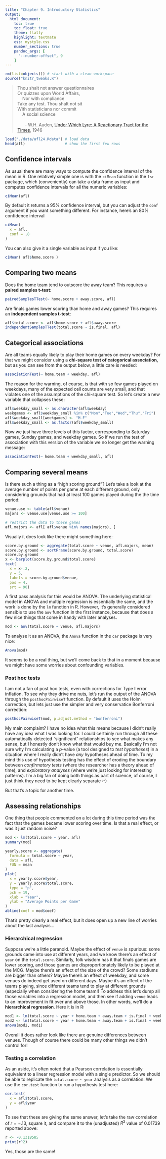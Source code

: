 ```yaml
---
title: "Chapter 9. Introductory Statistics"
output:
  html_document:
    toc: true
    toc_float: true
    theme: flatly
    highlight: textmate
    css: mystyle.css
    number_sections: true
    pandoc_args: [
      "--number-offset", 9
    ]
---
```


```r
rm(list=objects()) # start with a clean workspace
source("knitr_tweaks.R")
```


> Thou shalt not answer questionnaires <br> 
> Or quizzes upon World Affairs, <br>
> &nbsp;&nbsp;&nbsp;&nbsp;Nor with compliance<br>
> Take any test. Thou shalt not sit<br>
> With statisticians nor commit<br>
> &nbsp;&nbsp;&nbsp;&nbsp;A social science<br>
> <br>
> &nbsp;&nbsp;&nbsp;&nbsp;&nbsp;&nbsp;- W.H. Auden, [Under Which Lyre: A Reactionary Tract for the Times](http://harvardmagazine.com/2007/11/a-poets-warning.html), 1946

```r
load("./data/afl24.Rdata") # load data
head(afl)                  # show the first few rows
```

## Confidence intervals

As usual there are many ways to compute the confidence interval of the mean in R. One relatively simple one is with the `ciMean` function in the `lsr` package, which (conveniently) can take a data frame as input and computes confidence intervals for all the numeric variables:

```r
ciMean(afl)
```

By default it returns a 95\% confidence interval, but you can adjust the `conf` argument if you want something different. For instance, here's an 80\% confidence interval

```r
ciMean(
  x = afl, 
  conf = .8
)
```

You can also give it a single variable as input if you like:

```r
ciMean( afl$home.score )
```


## Comparing two means

Does the home team tend to outscore the away team? This requires a **paired samples t-test**:

```r
pairedSamplesTTest(~ home.score + away.score, afl)
```

Are finals games lower scoring than home and away games? This requires an **independent samples t-test**:

```r
afl$total.score <- afl$home.score + afl$away.score
independentSamplesTTest(total.score ~ is.final, afl)
```

## Categorical associations

Are all teams equally likely to play their home games on every weekday? For that we might consider using a **chi-square test of categorical association**, but as you can see from the output below, a little care is needed:

```r
associationTest(~ home.team + weekday, afl)
```

The reason for the warning, of course, is that with so few games played on weekdays, many of the expected cell counts are very small, and that violates one of the assumptions of the chi-square test. So let's create a new variable that collapses these:

```r
afl$weekday_small <- as.character(afl$weekday)
weekgames <- afl$weekday_small %in% c("Mon","Tue","Wed","Thu","Fri")
afl$weekday_small[weekgames] <- "M-F"
afl$weekday_small <- as.factor(afl$weekday_small)
```

Now we just have three levels of this factor, corresponding to Saturday games, Sunday games, and weekday games. So if we run the test of association with this version of the variable we no longer get the warning message:
```r
associationTest(~ home.team + weekday_small, afl)
```

## Comparing several means

Is there such a thing as a "high scoring ground"? Let's take a look at the average number of points per game at each different ground, only considering grounds that had at least 100 games played during the the time period:

```r
venue.use <- table(afl$venue)
majors <- venue.use[venue.use >= 100]

# restrict the data to these games
afl.majors <- afl[ afl$venue %in% names(majors), ]
```

Visually it does look like there might something here:

```r
score.by.ground <- aggregate(total.score ~ venue, afl.majors, mean)
score.by.ground <- sortFrame(score.by.ground, total.score)
score.by.ground
x <- barplot(score.by.ground$total.score)
text(
  x = x-.2,
  y = 5,
  labels = score.by.ground$venue, 
  pos = 4, 
  srt = 90)
```

A first pass analysis for this would be ANOVA. The underlying statistical model in ANOVA and multiple regression is essentially the same, and the work is done by the `lm` function in R. However, it's generally considered sensible to use the `aov` function in the first instance, because that does a few nice things that come in handy with later analyses.

```r
mod <- aov(total.score ~ venue, afl.majors)
```

To analyse it as an ANOVA, the `Anova` function in the `car` package is very nice: 
```r
Anova(mod)
```

It seems to be a real thing, but we'll come back to that in a moment because we might have some worries about confounding variables. 

### Post hoc tests

I am not a fan of post hoc tests, even with corrections for Type I error inflation. To see why they drive me nuts, let's run the output of the ANOVA through the `posthocPairwiseT` function. By default it uses the Holm correction, but lets just use the simpler and very conservatice Bonferroni correction: 

```r
posthocPairwiseT(mod, p.adjust.method = "bonferroni")
```

My main complaint? I have no idea what this means because I didn't really have any idea what I was looking for. I could certainly run through all these automatically-detected "significant" relationships to see what makes any sense, but I honestly don't know what that would buy me. Basically I'm not sure why I'm calculating a $p$-value (a tool designed to *test hypotheses*) in a situation where I really didn't have *any* hypotheses ahead of time. To my mind this use of hypothesis testing has the effect of eroding the boundary between *confirmatory tests* (where the researcher has a theory ahead of time), and *exploratory analyses* (where we're just looking for interesting patterns). I'm a big fan of doing both things as part of science, of course, I just think they need to be kept clearly separate :-)

But that's a topic for another time. 



## Assessing relationships 

One thing that people commented on a lot during this time period was the fact that the games became lower scoring over time. Is that a real effect, or was it just random noise? 

```r
mod <- lm(total.score ~ year, afl)
summary(mod)
```


```r
yearly.score <- aggregate(
  formula = total.score ~ year, 
  data = afl, 
  FUN = mean
)
plot(
  x = yearly.score$year,
  y = yearly.score$total.score,
  type = "p",
  pch = 19,
  xlab = "Year",
  ylab = "Average Points per Game"
)
abline(coef = mod$coef)
```


That's pretty clearly a real effect, but it does open up a new line of worries about the last analysis...

### Hierarchical regression

Suppose we're a little paranoid. Maybe the effect of `venue` is spurious: some grounds came into use at different years, and we know there's an effect of `year` on the `total.score`. Similarly, folk wisdom has it that finals games are lower scoring, and those games are disproportionately likely to be played at the MCG. Maybe there's an effect of the size of the crowd? Some stadiums are bigger than others? Maybe there's an effect of weekday, and some venues do indeed get used on different days. Maybe it's an effect of the teams playing, since different teams tend to play at different grounds (especially when considering the home team!) To address this let's dump all those variables into a regression model, and then see if adding `venue` leads to an improvement in fit over and above those. In other words, we'll do a **hierarchical regression**. Here it is in R:

```r
mod1 <- lm(total.score ~ year + home.team + away.team + is.final + weekday + attendance, afl.majors)
mod2 <- lm(total.score ~ year + home.team + away.team + is.final + weekday + attendance + venue, afl.majors)
anova(mod2, mod1)
```

Overall it does rather look like there are genuine differences between venues. Though of course there could be many other things we didn't control for!

### Testing a correlation

As an aside, it's often noted that a Pearson correlation is essentially equivalent to a linear regression model with a single predictor. So we should be able to replicate the `total.score ~ year` analysis as a correlation. We use the `cor.test` function to run a hypothesis test here:

```r
cor.test(
  x = afl$total.score, 
  y = afl$year
)
```

To see that these are giving the same answer, let's take the raw correlation of $r=-.13$, square it, and compare it to the (unadjusted) $R^2$ value of 0.01739 reported above:

```r
r <- -0.1318585
print(r^2)
```
Yes, those are the same!


